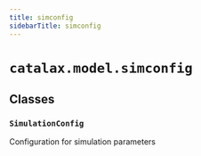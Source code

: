 ```yaml
---
title: simconfig
sidebarTitle: simconfig
---
```


# `catalax.model.simconfig`

## Classes

### `SimulationConfig` <sup><a href="https://github.com/JR-1991/Catalax/blob/master/catalax/model/simconfig.py#L9" target="_blank"><Icon icon="github" style="width: 14px; height: 14px;" /></a></sup>


Configuration for simulation parameters

